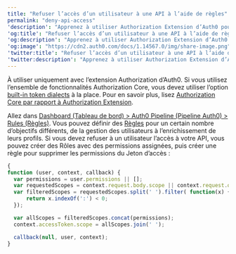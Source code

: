 ---
title: "Refuser l’accès d’un utilisateur à une API à l’aide de règles"
permalink: "deny-api-access"
'description': "Apprenez à utiliser Authorization Extension d’Auth0 pour refuser aux utilisateurs l’accès à une API à l’aide de règles."
'og:title': "Refuser l’accès d’un utilisateur à une API à l’aide de règles"
'og:description': "Apprenez à utiliser Authorization Extension d’Auth0 pour refuser aux utilisateurs l’accès à une API à l’aide de règles."
'og:image': "https://cdn2.auth0.com/docs/1.14567.0/img/share-image.png"
'twitter:title': "Refuser l’accès d’un utilisateur à une API à l’aide de règles"
'twitter:description': "Apprenez à utiliser Authorization Extension d’Auth0 pour refuser aux utilisateurs l’accès à une API à l’aide de règles."
---

<Callout icon="file-lines" color="#0EA5E9" iconType="regular">

À utiliser uniquement avec l’extension Authorization d’Auth0. Si vous utilisez l’ensemble de fonctionnalités Authorization Core, vous devez utiliser l’option [built-in token dialects](https://auth0.com/docs/authorization/rbac/enable-role-based-access-control-for-apis#token-dialect-options) à la place. Pour en savoir plus, lisez [Authorization Core par rapport à Authorization Extension](https://auth0.com/docs/authorization/authorization-core-vs-authorization-extension).

</Callout>

Allez dans [Dashboard (Tableau de bord) > Auth0 Pipeline (Pipeline Auth0) > Rules (Règles)](https://manage.auth0.com/#/rules). Vous pouvez définir des [Règles](/docs/fr-ca/customize/rules) pour un certain nombre d’objectifs différents, de la gestion des utilisateurs à l’enrichissement de leurs profils. Si vous devez refuser à un utilisateur l’accès à votre API, vous pouvez créer des Rôles avec des permissions assignées, puis créer une règle pour supprimer les permissions du Jeton d’accès :

```javascript lines
{
function (user, context, callback) {
  var permissions = user.permissions || [];
  var requestedScopes = context.request.body.scope || context.request.query.scope;
  var filteredScopes = requestedScopes.split(' ').filter( function(x) {
      return x.indexOf(':') < 0;
  });

  var allScopes = filteredScopes.concat(permissions);
  context.accessToken.scope = allScopes.join(' ');

  callback(null, user, context);
}
```

